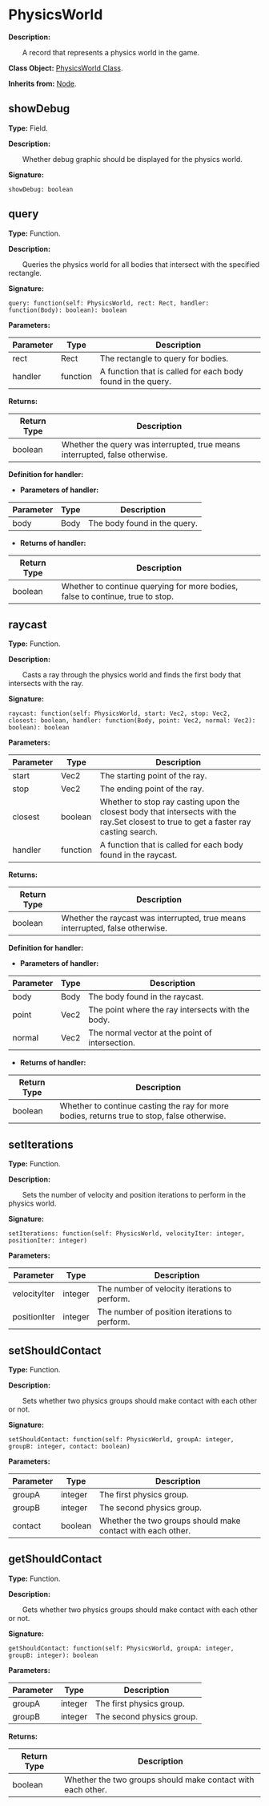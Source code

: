 
# PhysicsWorld

**Description:**

&emsp;&emsp;A record that represents a physics world in the game.

**Class Object:** [PhysicsWorld Class](/docs/api/Class%20Object/PhysicsWorld).

**Inherits from:** [Node](/docs/api/Class/Node).

## showDebug

**Type:** Field.

**Description:**

&emsp;&emsp;Whether debug graphic should be displayed for the physics world.

**Signature:**
```tl
showDebug: boolean
```

## query

**Type:** Function.

**Description:**

&emsp;&emsp;Queries the physics world for all bodies that intersect with the specified rectangle.

**Signature:**
```tl
query: function(self: PhysicsWorld, rect: Rect, handler: function(Body): boolean): boolean
```

**Parameters:**

| Parameter | Type | Description |
| --- | --- | --- |
| rect | Rect | The rectangle to query for bodies. |
| handler | function | A function that is called for each body found in the query. |

**Returns:**

| Return Type | Description |
| --- | --- |
| boolean | Whether the query was interrupted, true means interrupted, false otherwise. |

**Definition for handler:**


* **Parameters of handler:**

| Parameter | Type | Description |
| --- | --- | --- |
| body | Body | The body found in the query. |

* **Returns of handler:**

| Return Type | Description |
| --- | --- |
| boolean | Whether to continue querying for more bodies, false to continue, true to stop. |

## raycast

**Type:** Function.

**Description:**

&emsp;&emsp;Casts a ray through the physics world and finds the first body that intersects with the ray.

**Signature:**
```tl
raycast: function(self: PhysicsWorld, start: Vec2, stop: Vec2, closest: boolean, handler: function(Body, point: Vec2, normal: Vec2): boolean): boolean
```

**Parameters:**

| Parameter | Type | Description |
| --- | --- | --- |
| start | Vec2 | The starting point of the ray. |
| stop | Vec2 | The ending point of the ray. |
| closest | boolean | Whether to stop ray casting upon the closest body that intersects with the ray.Set closest to true to get a faster ray casting search. |
| handler | function | A function that is called for each body found in the raycast. |

**Returns:**

| Return Type | Description |
| --- | --- |
| boolean | Whether the raycast was interrupted, true means interrupted, false otherwise. |

**Definition for handler:**


* **Parameters of handler:**

| Parameter | Type | Description |
| --- | --- | --- |
| body | Body | The body found in the raycast. |
| point | Vec2 | The point where the ray intersects with the body. |
| normal | Vec2 | The normal vector at the point of intersection. |

* **Returns of handler:**

| Return Type | Description |
| --- | --- |
| boolean | Whether to continue casting the ray for more bodies, returns true to stop, false otherwise. |

## setIterations

**Type:** Function.

**Description:**

&emsp;&emsp;Sets the number of velocity and position iterations to perform in the physics world.

**Signature:**
```tl
setIterations: function(self: PhysicsWorld, velocityIter: integer, positionIter: integer)
```

**Parameters:**

| Parameter | Type | Description |
| --- | --- | --- |
| velocityIter | integer | The number of velocity iterations to perform. |
| positionIter | integer | The number of position iterations to perform. |

## setShouldContact

**Type:** Function.

**Description:**

&emsp;&emsp;Sets whether two physics groups should make contact with each other or not.

**Signature:**
```tl
setShouldContact: function(self: PhysicsWorld, groupA: integer, groupB: integer, contact: boolean)
```

**Parameters:**

| Parameter | Type | Description |
| --- | --- | --- |
| groupA | integer | The first physics group. |
| groupB | integer | The second physics group. |
| contact | boolean | Whether the two groups should make contact with each other. |

## getShouldContact

**Type:** Function.

**Description:**

&emsp;&emsp;Gets whether two physics groups should make contact with each other or not.

**Signature:**
```tl
getShouldContact: function(self: PhysicsWorld, groupA: integer, groupB: integer): boolean
```

**Parameters:**

| Parameter | Type | Description |
| --- | --- | --- |
| groupA | integer | The first physics group. |
| groupB | integer | The second physics group. |

**Returns:**

| Return Type | Description |
| --- | --- |
| boolean | Whether the two groups should make contact with each other. |